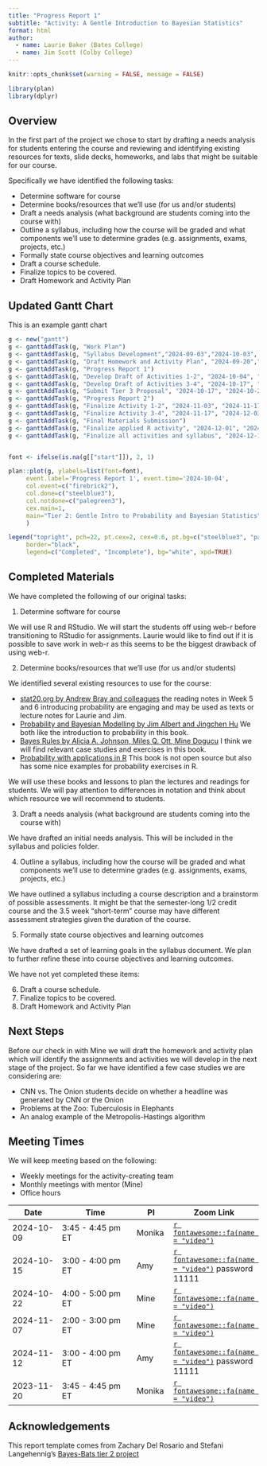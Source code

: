 ```yaml
---
title: "Progress Report 1"
subtitle: "Activity: A Gentle Introduction to Bayesian Statistics"
format: html
author: 
  - name: Laurie Baker (Bates College)
  - name: Jim Scott (Colby College)
---
```


```r
knitr::opts_chunk$set(warning = FALSE, message = FALSE)

library(plan)
library(dplyr)
```

## Overview

In the first part of the project we chose to start by drafting a needs analysis for students entering the course and reviewing and identifying existing resources for texts, slide decks, homeworks, and labs that might be suitable for our course.

Specifically we have identified the following tasks:

- Determine software for course
- Determine books/resources that we’ll use (for us and/or students)
- Draft a needs analysis (what background are students coming into the course with)
- Outline a syllabus, including how the course will be graded and what components we’ll use to determine grades (e.g. assignments, exams, projects, etc.)
- Formally state course objectives and learning outcomes
- Draft a course schedule.
- Finalize topics to be covered.
- Draft Homework and Activity Plan

## Updated Gantt Chart

This is an example gantt chart

```r
g <- new("gantt")
g <- ganttAddTask(g, "Work Plan")
g <- ganttAddTask(g, "Syllabus Development","2024-09-03","2024-10-03", done=85)
g <- ganttAddTask(g, "Draft Homework and Activity Plan", "2024-09-20","2024-10-03", done=30)
g <- ganttAddTask(g, "Progress Report 1")
g <- ganttAddTask(g, "Develop Draft of Activities 1-2", "2024-10-04", "2024-10-17", done=0)
g <- ganttAddTask(g, "Develop Draft of Activities 3-4", "2024-10-17", "2024-11-04", done=0)
g <- ganttAddTask(g, "Submit Tier 3 Proposal", "2024-10-17", "2024-10-24", done=0)
g <- ganttAddTask(g, "Progress Report 2")
g <- ganttAddTask(g, "Finalize Activity 1-2", "2024-11-03", "2024-11-17", done=0)
g <- ganttAddTask(g, "Finalize Activity 3-4", "2024-11-17", "2024-12-03", done=0)
g <- ganttAddTask(g, "Final Materials Submission")
g <- ganttAddTask(g, "Finalize applied R activity", "2024-12-01", "2024-12-10", done=0)
g <- ganttAddTask(g, "Finalize all activities and syllabus", "2024-12-10", "2024-12-14", done=0)


font <- ifelse(is.na(g[["start"]]), 2, 1)

plan::plot(g, ylabels=list(font=font),
     event.label='Progress Report 1', event.time='2024-10-04',
     col.event=c("firebrick2"),
     col.done=c("steelblue3"),
     col.notdone=c("palegreen3"),
     cex.main=1,
     main="Tier 2: Gentle Intro to Probability and Bayesian Statistics",
     )

legend("topright", pch=22, pt.cex=2, cex=0.6, pt.bg=c("steelblue3", "palegreen3"),
     border="black",
     legend=c("Completed", "Incomplete"), bg="white", xpd=TRUE)

```

## Completed Materials

We have completed the following of our original tasks:

1. Determine software for course

We will use R and RStudio. We will start the students off using web-r before transitioning to RStudio for assignments. Laurie would like to find out if it is possible to save work in web-r as this seems to be the biggest drawback of using web-r.

2. Determine books/resources that we’ll use (for us and/or students)

We identified several existing resources to use for the course:

- [stat20.org by Andrew Bray and colleagues](https://www.stat20.org) the reading notes in Week 5 and 6 introducing probability are engaging and may be used as texts or lecture notes for Laurie and Jim.
- [Probability and Bayesian Modelling by Jim Albert and Jingchen Hu](https://bayesball.github.io/BOOK/probability-a-measurement-of-uncertainty.html) We both like the introduction to probability in this book.
- [Bayes Rules by Alicia A. Johnson, Miles Q. Ott, Mine Dogucu](https://www.bayesrulesbook.com) I think we will find relevant case studies and exercises in this book.
- [Probability with applications in R](https://www.amazon.com/Probability-Applications-Robert-P-Dobrow/dp/1118241258) This book is not open source but also has some nice examples for probability exercises in R.

We will use these books and lessons to plan the lectures and readings for students. We will pay attention to differences in notation and think about which resource we will recommend to students. 

3. Draft a needs analysis (what background are students coming into the course with)

We have drafted an initial needs analysis. This will be included in the syllabus and policies folder. 

4. Outline a syllabus, including how the course will be graded and what components we’ll use to determine grades (e.g. assignments, exams, projects, etc.)

We have outlined a syllabus including a course description and a brainstorm of possible assessments. It might be that the semester-long 1/2 credit course and the 3.5 week "short-term" course may have different assessment strategies given the duration of the course.

5. Formally state course objectives and learning outcomes

We have drafted a set of learning goals in the syllabus document. We plan to further refine these into course objectives and learning outcomes.

We have not yet completed these items:

6. Draft a course schedule.
7. Finalize topics to be covered.
8. Draft Homework and Activity Plan

## Next Steps

Before our check in with Mine we will draft the homework and activity plan which will identify the assignments and activities we will develop in the next stage of the project. So far we have identified a few case studies we are considering are:

- CNN vs. The Onion students decide on whether a headline was generated by CNN or the Onion
- Problems at the Zoo: Tuberculosis in Elephants
- An analog example of the Metropolis-Hastings algorithm

## Meeting Times

We will keep meeting based on the following:

-   Weekly meetings for the activity-creating team
-   Monthly meetings with mentor (Mine)
-   Office hours

| Date       | Time               | PI     | Zoom Link |
|------------|--------------------|--------|-----------|
| 2024-10-09 | 3:45 - 4:45 pm ET | Monika |  [`r fontawesome::fa(name = "video")`](https://vassar.zoom.us/my/monika76five)        |
| 2024-10-15 | 3:00 - 4:00 pm ET      | Amy |     [`r fontawesome::fa(name = "video")`](https://duke.zoom.us/my/amyherring?pwd=UWczUjFOOXZ2MlhuYTMrLzVka05sQT09) password 11111     |
| 2024-10-22 | 4:00 - 5:00 pm ET | Mine |[`r fontawesome::fa(name = "video")`](https://uci.zoom.us/j/93009936370) |
| 2024-11-07 |2:00 - 3:00 pm ET | Mine |[`r fontawesome::fa(name = "video")`](https://uci.zoom.us/j/96570454362) |
| 2024-11-12 | 3:00 - 4:00 pm ET      | Amy |   [`r fontawesome::fa(name = "video")`](https://duke.zoom.us/my/amyherring?pwd=UWczUjFOOXZ2MlhuYTMrLzVka05sQT09) password 11111       |
| 2023-11-20 | 3:45 - 4:45 pm ET | Monika |  [`r fontawesome::fa(name = "video")`](https://vassar.zoom.us/my/monika76five)        |

## Acknowledgements

This report template comes from Zachary Del Rosario and Stefani Langehennig's [Bayes-Bats tier 2 project](https://github.com/bayes-bats/tier2-freq-bayes)
